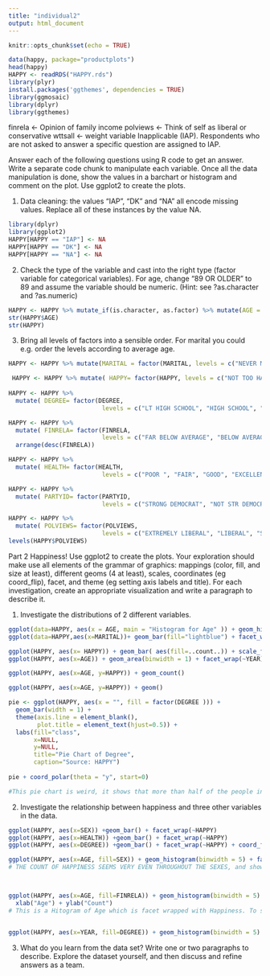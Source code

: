 ```yaml
---
title: "individual2"
output: html_document
---
```


```r
knitr::opts_chunk$set(echo = TRUE)
```

```r
data(happy, package="productplots")
head(happy)
HAPPY <- readRDS("HAPPY.rds")
library(plyr)
install.packages('ggthemes', dependencies = TRUE)
library(ggmosaic)
library(dplyr)
library(ggthemes)
```

finrela <- Opinion of family income
polviews <- Think of self as liberal or conservative
wttsall <- weight variable
Inapplicable (IAP). Respondents who are not asked to answer a specific question are assigned to IAP.

Answer each of the following questions using R code to get an answer. Write a separate code chunk to manipulate each variable. Once all the data manipulation is done, show the values in a barchart or histogram and comment on the plot. Use ggplot2 to create the plots.

1. Data cleaning: the values “IAP”, “DK” and “NA” all encode missing values. Replace all of these instances by the value NA.
```r
library(dplyr)
library(ggplot2)
HAPPY[HAPPY == "IAP"] <- NA
HAPPY[HAPPY == "DK"] <- NA
HAPPY[HAPPY == "NA"] <- NA
```

2. Check the type of the variable and cast into the right type (factor variable for categorical variables). For age, change “89 OR OLDER” to 89 and assume the variable should be numeric. (Hint: see ?as.character and ?as.numeric)
```r
HAPPY <- HAPPY %>% mutate_if(is.character, as.factor) %>% mutate(AGE = recode(AGE, "89 OR OLDER" = "89")) %>% mutate(AGE = as.numeric(levels(AGE)[AGE]))
str(HAPPY$AGE)
str(HAPPY)
```

3. Bring all levels of factors into a sensible order. For marital you could e.g. order the levels according to average age.
```r
HAPPY <- HAPPY %>% mutate(MARITAL = factor(MARITAL, levels = c("NEVER MARRIED", "MARRIED", "SEPARATED", "DIVORCED", "WIDOWED"))) %>% arrange(desc(MARITAL))

 HAPPY <- HAPPY %>% mutate( HAPPY= factor(HAPPY, levels = c("NOT TOO HAPPY", "PRETTY HAPPY", "VERY HAPPY"))) %>% arrange(desc(HAPPY))
 
HAPPY <- HAPPY %>%
  mutate( DEGREE= factor(DEGREE, 
                          levels = c("LT HIGH SCHOOL", "HIGH SCHOOL", "JUNIOR COLLEGE", "BACHELOR", "GRADUATE"))) %>% arrange(desc(DEGREE))

HAPPY <- HAPPY %>%
  mutate( FINRELA= factor(FINRELA, 
                          levels = c("FAR BELOW AVERAGE", "BELOW AVERAGE", "AVERAGE", "ABOVE AVERAGE", "FAR ABOVE AVERAGE"))) %>% 
  arrange(desc(FINRELA))

HAPPY <- HAPPY %>%
  mutate( HEALTH= factor(HEALTH, 
                          levels = c("POOR ", "FAIR", "GOOD", "EXCELLENT"))) %>% arrange(desc(HEALTH))

HAPPY <- HAPPY %>%
  mutate( PARTYID= factor(PARTYID, 
                          levels = c("STRONG DEMOCRAT", "NOT STR DEMOCRAT", "IND,NEAR DEM", "INDEPENDENT", "IND,NEAR REP", "NOT STR REPUBLICAN","STRONG REPUBLICAN", "OTHER PARTY"))) %>% arrange(desc(PARTYID))

HAPPY <- HAPPY %>%
  mutate( POLVIEWS= factor(POLVIEWS, 
                          levels = c("EXTREMELY LIBERAL", "LIBERAL", "SLIGHTLY LIBERAL", "MODERATE", "SLIGHTLY CONSERVATIVE", "CONSERVATIVE","EXTRMELY CONSERVATIVE"))) %>% arrange(desc(POLVIEWS))
levels(HAPPY$POLVIEWS)
```

Part 2
Happiness!
Use ggplot2 to create the plots. Your exploration should make use all elements of the grammar of graphics: mappings (color, fill, and size at least), different geoms (4 at least), scales, coordinates (eg coord_flip), facet, and theme (eg setting axis labels and title). For each investigation, create an appropriate visualization and write a paragraph to describe it.

1. Investigate the distributions of 2 different variables.
```r
ggplot(data=HAPPY, aes(x = AGE, main = "Histogram for Age" )) + geom_histogram(binwidth = 5)
ggplot(data=HAPPY,aes(x=MARITAL))+ geom_bar(fill="lightblue") + facet_wrap(~SEX) + coord_flip()

ggplot(HAPPY, aes(x= HAPPY)) + geom_bar( aes(fill=..count..)) + scale_fill_gradient("Count", low="green", high ="red") 
ggplot(HAPPY, aes(x=AGE)) + geom_area(binwidth = 1) + facet_wrap(~YEAR)

ggplot(HAPPY, aes(x=AGE, y=HAPPY)) + geom_count()

ggplot(HAPPY, aes(x=AGE, y=HAPPY)) + geom()

pie <- ggplot(HAPPY, aes(x = "", fill = factor(DEGREE ))) + 
  geom_bar(width = 1) +
  theme(axis.line = element_blank(), 
        plot.title = element_text(hjust=0.5)) + 
  labs(fill="class", 
       x=NULL, 
       y=NULL, 
       title="Pie Chart of Degree", 
       caption="Source: HAPPY")
  
pie + coord_polar(theta = "y", start=0)

#This pie chart is weird, it shows that more than half of the people in this data set have a highschool degree, and the average age is above 25, meaning most people in this study didnt go to college, and probably arent planning on it. 
```

2. Investigate the relationship between happiness and three other variables in the data.
```r
ggplot(HAPPY, aes(x=SEX)) +geom_bar() + facet_wrap(~HAPPY)
ggplot(HAPPY, aes(x=HEALTH)) +geom_bar() + facet_wrap(~HAPPY)
ggplot(HAPPY, aes(x=DEGREE)) +geom_bar() + facet_wrap(~HAPPY) + coord_flip()

ggplot(HAPPY, aes(x=AGE, fill=SEX)) + geom_histogram(binwidth = 5) + facet_grid(~HAPPY)
# THE COUNT OF HAPPINESS SEEMS VERY EVEN THROUGHOUT THE SEXES, and shows that happiness doesn't depend on age as each graph has the same shape.



ggplot(HAPPY, aes(x=AGE, fill=FINRELA)) + geom_histogram(binwidth = 5) + facet_grid(~HAPPY) + ggtitle("Plot of Happiness with Age and Finrela (Opinion of family income)") +
  xlab("Age") + ylab("Count")
# This is a Hitogram of Age which is facet wrapped with Happiness. To see the breakdown of how money affects happiness I decided to break down the fill by peoples own opinion of there income. This is the first plot that I have made that i can get some conlclusions about what increases happiness. As you can see the highest two categories of Finrela, Above Average and Far Above Average, are barely in the "NOT TOO HAPPY" plot. In contrast, the top two colums in Finrela, show a lot larger portion of the "PRETTY HAPPY" and "VERY HAPPY" plots, meaning that if peoples opinion of there income is high, there happiness is likely to be higher. 


ggplot(HAPPY, aes(x=YEAR, fill=DEGREE)) + geom_histogram(binwidth = 5) + facet_grid(~HAPPY) + coord_flip()

```

3. What do you learn from the data set? Write one or two paragraphs to describe.
Explore the dataset yourself, and then discuss and refine answers as a team.
```r

```





